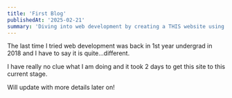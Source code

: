 ```yaml
---
title: 'First Blog'
publishedAt: '2025-02-21'
summary: 'Diving into web development by creating a THIS website using NextJS'
---
```


The last time I tried web development was back in 1st year undergrad in 2018 and I have to say it is quite...different.

I have really no clue what I am doing and it took 2 days to get this site to this current stage.

Will update with more details later on!